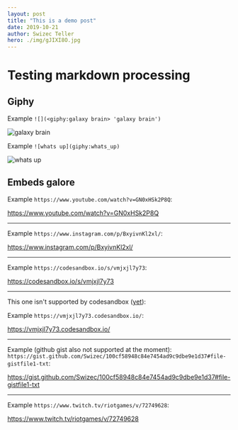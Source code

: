 ```yaml
---
layout: post
title: "This is a demo post"
date: 2019-10-21
author: Swizec Teller
hero: ./img/gJIXI8O.jpg
---
```


# Testing markdown processing

## Giphy

Example `![](<giphy:galaxy brain> 'galaxy brain')`

![](<giphy:galaxy brain> "galaxy brain")

Example `![whats up](giphy:whats_up)`

![whats up](giphy:whats_up)

## Embeds galore

Example `https://www.youtube.com/watch?v=GN0xHSk2P8Q`:

https://www.youtube.com/watch?v=GN0xHSk2P8Q

---

Example `https://www.instagram.com/p/BxyivnKl2xl/`:

https://www.instagram.com/p/BxyivnKl2xl/

---

Example `https://codesandbox.io/s/vmjxjl7y73`:

https://codesandbox.io/s/vmjxjl7y73

---

This one isn't supported by codesandbox
([yet](https://github.com/iamcal/oembed/pull/365 "pull request")):

Example `https://vmjxjl7y73.codesandbox.io/`:

https://vmjxjl7y73.codesandbox.io/

---

Example (github gist also not supported at the moment):
`https://gist.github.com/Swizec/100cf58948c84e7454ad9c9dbe9e1d37#file-gistfile1-txt`:

https://gist.github.com/Swizec/100cf58948c84e7454ad9c9dbe9e1d37#file-gistfile1-txt

---

Example `https://www.twitch.tv/riotgames/v/72749628`:

https://www.twitch.tv/riotgames/v/72749628

